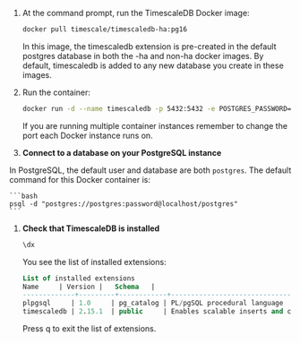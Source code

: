 <Procedure>

1.  At the command prompt, run the TimescaleDB Docker image:

    ```bash
    docker pull timescale/timescaledb-ha:pg16
    ```

    In this image, the timescaledb extension is pre-created in the default postgres database in both
    the -ha and non-ha docker images. By default, timescaledb is added to any new database you create
    in these images.

1. Run the container:

    ```bash
    docker run -d --name timescaledb -p 5432:5432 -e POSTGRES_PASSWORD=password timescale/timescaledb-ha:pg16
    ```

    If you are running multiple container instances remember to change the port each Docker instance runs on.

 1. **Connect to a database on your PostgreSQL instance**

   In PostgreSQL, the default user and database are both `postgres`. The default command for this Docker container is:

    ```bash
    psql -d "postgres://postgres:password@localhost/postgres"
    ```

1.  **Check that TimescaleDB is installed**

    ```sql
    \dx
    ```

    You see the list of installed extensions:

    ```sql
    List of installed extensions
    Name     | Version |   Schema   |                                      Description
    -------------+---------+------------+---------------------------------------------------------------------------------------
    plpgsql     | 1.0     | pg_catalog | PL/pgSQL procedural language
    timescaledb | 2.15.1  | public     | Enables scalable inserts and complex queries for time-series data (Community Edition)
    ```
    Press q to exit the list of extensions.

</Procedure>

[config]: /self-hosted/:currentVersion:/configuration/